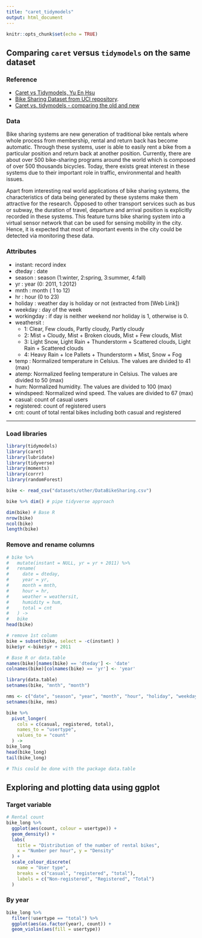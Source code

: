 ```yaml
---
title: "caret_tidymodels"
output: html_document
---
```


```r
knitr::opts_chunk$set(echo = TRUE)
```

## Comparing `caret` versus `tidymodels` on the same dataset
### Reference
-   [Caret vs Tidymodels, Yu En Hsu](https://github.com/yuenhsu/Machine-Learning-Projects)
-   [Bike Sharing Dataset from UCI repository](https://archive.ics.uci.edu/ml/datasets/Bike+Sharing+Dataset).
- [Caret vs. tidymodels - comparing the old and new](https://konradsemsch.netlify.app/2019/08/caret-vs-tidymodels-comparing-the-old-and-new/)

### Data

Bike sharing systems are new generation of traditional bike rentals where whole process from membership, rental and return back has become automatic. Through these systems, user is able to easily rent a bike from a particular position and return back at another position. Currently, there are about over 500 bike-sharing programs around the world which is composed of over 500 thousands bicycles. Today, there exists great interest in these systems due to their important role in traffic, environmental and health issues.

Apart from interesting real world applications of bike sharing systems, the characteristics of data being generated by these systems make them attractive for the research. Opposed to other transport services such as bus or subway, the duration of travel, departure and arrival position is explicitly recorded in these systems. This feature turns bike sharing system into a virtual sensor network that can be used for sensing mobility in the city. Hence, it is expected that most of important events in the city could be detected via monitoring these data.

### Attributes

- instant: record index
- dteday : date
- season : season (1:winter, 2:spring, 3:summer, 4:fall)
- yr : year (0: 2011, 1:2012)
- mnth : month ( 1 to 12)
- hr : hour (0 to 23)
- holiday : weather day is holiday or not (extracted from [Web Link])
- weekday : day of the week
- workingday : if day is neither weekend nor holiday is 1, otherwise is 0.
+ weathersit :
  - 1: Clear, Few clouds, Partly cloudy, Partly cloudy
  - 2: Mist + Cloudy, Mist + Broken clouds, Mist + Few clouds, Mist
  - 3: Light Snow, Light Rain + Thunderstorm + Scattered clouds, Light Rain + Scattered clouds
  - 4: Heavy Rain + Ice Pallets + Thunderstorm + Mist, Snow + Fog
- temp : Normalized temperature in Celsius. The values are divided to 41 (max)
- atemp: Normalized feeling temperature in Celsius. The values are divided to 50 (max)
- hum: Normalized humidity. The values are divided to 100 (max)
- windspeed: Normalized wind speed. The values are divided to 67 (max)
- casual: count of casual users
- registered: count of registered users
- cnt: count of total rental bikes including both casual and registered

***


###  Load libraries

```r
library(tidymodels) 
library(caret)
library(lubridate) 
library(tidyverse) 
library(moments) 
library(corrr) 
library(randomForest)
```


```r
bike <- read_csv("datasets/other/DataBikeSharing.csv")

bike %>% dim() # pipe tidyverse approach

dim(bike) # Base R
nrow(bike)
ncol(bike)
length(bike)
```
### Remove and rename columns
```r
# bike %>%
#   mutate(instant = NULL, yr = yr + 2011) %>%
#   rename(
#     date = dteday,
#     year = yr,
#     month = mnth,
#     hour = hr,
#     weather = weathersit,
#     humidity = hum,
#     total = cnt
#   ) -> 
#   bike
head(bike)

# remove 1st column
bike = subset(bike, select = -c(instant) )
bike$yr <-bike$yr + 2011

# Base R or data.table
names(bike)[names(bike) == 'dteday'] <- 'date'
colnames(bike)[colnames(bike) == 'yr'] <- 'year'

library(data.table)
setnames(bike, "mnth", "month")

nms <- c("date", "season", "year", "month", "hour", "holiday", "weekday", "workingday", "weather", "temp", "atemp", "humidity", "windspeed", "casual", "registered", "total")
setnames(bike, nms)
```


```r
bike %>%
  pivot_longer(
    cols = c(casual, registered, total),
    names_to = "usertype",
    values_to = "count"
  ) ->
bike_long
head(bike_long)
tail(bike_long)

# This could be done with the package data.table

```
## Exploring and plotting data using ggplot {.tabset}

### Target variable

```r
# Rental count
bike_long %>%
  ggplot(aes(count, colour = usertype)) +
  geom_density() +
  labs(
    title = "Distribution of the number of rental bikes",
    x = "Number per hour", y = "Density"
  ) +
  scale_colour_discrete(
    name = "User type",
    breaks = c("casual", "registered", "total"),
    labels = c("Non-registered", "Registered", "Total")
  )
```

### By year

```r
bike_long %>%
  filter(!usertype == "total") %>%
  ggplot(aes(as.factor(year), count)) +
  geom_violin(aes(fill = usertype))
```



```r

```

